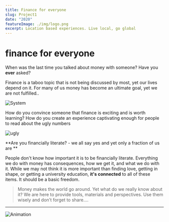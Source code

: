 ```yaml
---
title: Finance for everyone 
slug: Project1
date: "2020"
featureImage: ./img/logo.png
excerpt: Location based experiences. Live local, go global 
---
```


# finance for everyone

When was the last time you talked about money with someone? Have you **ever** asked? 

Finance is a taboo topic that is not being discussed by most, yet our lives depend on it. For many of us money has become an ultimate goal, yet we are not fulfilled..

![System](./img/system.png)


How do you convince someone that finance is exciting and is worth learning? How do you create an experience captivating enough for people to read about the ugly numbers

![ugly](./img/ugly.png)



**Are you financially literate? - we all say yes and yet only a fraction of us are **

People don't know how important it is to be financially literate. Everything we do with money has consequences, how we get it, and what we do with it. While we may not think it is more important than finding love, getting in shape, or getting a university education, **it's connected** to all of these items. It should be a basic freedom.
> Money makes the world go around. Yet what do we really know about it?    We are here to provide tools, materials and perspectives.                              Use them wisely and don’t forget to share....

---

![Animation](./img/animation.gif)



